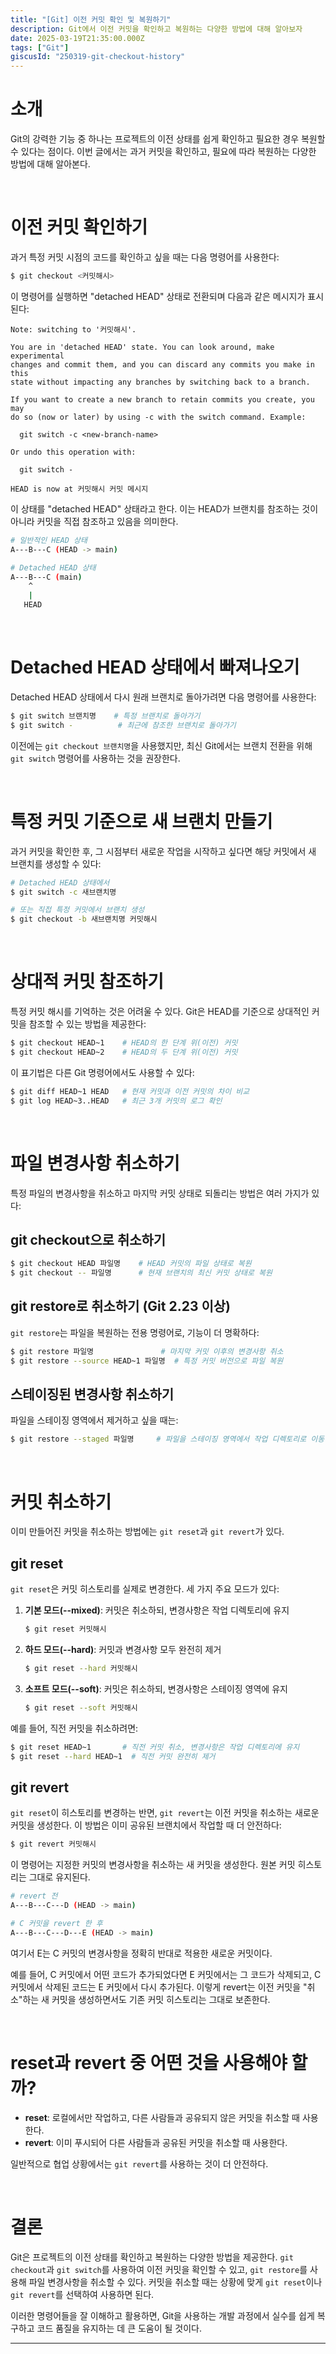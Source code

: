 ```yaml
---
title: "[Git] 이전 커밋 확인 및 복원하기"
description: Git에서 이전 커밋을 확인하고 복원하는 다양한 방법에 대해 알아보자
date: 2025-03-19T21:35:00.000Z
tags: ["Git"]
giscusId: "250319-git-checkout-history"
---
```


# 소개

Git의 강력한 기능 중 하나는 프로젝트의 이전 상태를 쉽게 확인하고 필요한 경우 복원할 수 있다는 점이다. 이번 글에서는 과거 커밋을 확인하고, 필요에 따라 복원하는 다양한 방법에 대해 알아본다.

<br />

# 이전 커밋 확인하기

과거 특정 커밋 시점의 코드를 확인하고 싶을 때는 다음 명령어를 사용한다:

```bash
$ git checkout <커밋해시>
```

이 명령어를 실행하면 "detached HEAD" 상태로 전환되며 다음과 같은 메시지가 표시된다:

```text
Note: switching to '커밋해시'.

You are in 'detached HEAD' state. You can look around, make experimental
changes and commit them, and you can discard any commits you make in this
state without impacting any branches by switching back to a branch.

If you want to create a new branch to retain commits you create, you may
do so (now or later) by using -c with the switch command. Example:

  git switch -c <new-branch-name>

Or undo this operation with:

  git switch -

HEAD is now at 커밋해시 커밋 메시지
```

이 상태를 "detached HEAD" 상태라고 한다. 이는 HEAD가 브랜치를 참조하는 것이 아니라 커밋을 직접 참조하고 있음을 의미한다.

```bash
# 일반적인 HEAD 상태
A---B---C (HEAD -> main)

# Detached HEAD 상태
A---B---C (main)
    ^
    |
   HEAD
```

<br />

# Detached HEAD 상태에서 빠져나오기

Detached HEAD 상태에서 다시 원래 브랜치로 돌아가려면 다음 명령어를 사용한다:

```bash
$ git switch 브랜치명    # 특정 브랜치로 돌아가기
$ git switch -          # 최근에 참조한 브랜치로 돌아가기
```

이전에는 `git checkout 브랜치명`을 사용했지만, 최신 Git에서는 브랜치 전환을 위해 `git switch` 명령어를 사용하는 것을 권장한다.

<br />

# 특정 커밋 기준으로 새 브랜치 만들기

과거 커밋을 확인한 후, 그 시점부터 새로운 작업을 시작하고 싶다면 해당 커밋에서 새 브랜치를 생성할 수 있다:

```bash
# Detached HEAD 상태에서
$ git switch -c 새브랜치명

# 또는 직접 특정 커밋에서 브랜치 생성
$ git checkout -b 새브랜치명 커밋해시
```

<br />

# 상대적 커밋 참조하기

특정 커밋 해시를 기억하는 것은 어려울 수 있다. Git은 HEAD를 기준으로 상대적인 커밋을 참조할 수 있는 방법을 제공한다:

```bash
$ git checkout HEAD~1    # HEAD의 한 단계 위(이전) 커밋
$ git checkout HEAD~2    # HEAD의 두 단계 위(이전) 커밋
```

이 표기법은 다른 Git 명령어에서도 사용할 수 있다:

```bash
$ git diff HEAD~1 HEAD   # 현재 커밋과 이전 커밋의 차이 비교
$ git log HEAD~3..HEAD   # 최근 3개 커밋의 로그 확인
```

<br />

# 파일 변경사항 취소하기

특정 파일의 변경사항을 취소하고 마지막 커밋 상태로 되돌리는 방법은 여러 가지가 있다:

## git checkout으로 취소하기

```bash
$ git checkout HEAD 파일명    # HEAD 커밋의 파일 상태로 복원
$ git checkout -- 파일명      # 현재 브랜치의 최신 커밋 상태로 복원
```

## git restore로 취소하기 (Git 2.23 이상)

`git restore`는 파일을 복원하는 전용 명령어로, 기능이 더 명확하다:

```bash
$ git restore 파일명               # 마지막 커밋 이후의 변경사항 취소
$ git restore --source HEAD~1 파일명  # 특정 커밋 버전으로 파일 복원
```

## 스테이징된 변경사항 취소하기

파일을 스테이징 영역에서 제거하고 싶을 때는:

```bash
$ git restore --staged 파일명     # 파일을 스테이징 영역에서 작업 디렉토리로 이동
```

<br />

# 커밋 취소하기

이미 만들어진 커밋을 취소하는 방법에는 `git reset`과 `git revert`가 있다.

## git reset

`git reset`은 커밋 히스토리를 실제로 변경한다. 세 가지 주요 모드가 있다:

1. **기본 모드(--mixed)**: 커밋은 취소하되, 변경사항은 작업 디렉토리에 유지

   ```bash
   $ git reset 커밋해시
   ```

2. **하드 모드(--hard)**: 커밋과 변경사항 모두 완전히 제거

   ```bash
   $ git reset --hard 커밋해시
   ```

3. **소프트 모드(--soft)**: 커밋은 취소하되, 변경사항은 스테이징 영역에 유지
   ```bash
   $ git reset --soft 커밋해시
   ```

예를 들어, 직전 커밋을 취소하려면:

```bash
$ git reset HEAD~1       # 직전 커밋 취소, 변경사항은 작업 디렉토리에 유지
$ git reset --hard HEAD~1  # 직전 커밋 완전히 제거
```

## git revert

`git reset`이 히스토리를 변경하는 반면, `git revert`는 이전 커밋을 취소하는 새로운 커밋을 생성한다. 이 방법은 이미 공유된 브랜치에서 작업할 때 더 안전하다:

```bash
$ git revert 커밋해시
```

이 명령어는 지정한 커밋의 변경사항을 취소하는 새 커밋을 생성한다. 원본 커밋 히스토리는 그대로 유지된다.

```bash
# revert 전
A---B---C---D (HEAD -> main)

# C 커밋을 revert 한 후
A---B---C---D---E (HEAD -> main)
```

여기서 E는 C 커밋의 변경사항을 정확히 반대로 적용한 새로운 커밋이다.

예를 들어, C 커밋에서 어떤 코드가 추가되었다면 E 커밋에서는 그 코드가 삭제되고, C 커밋에서 삭제된 코드는 E 커밋에서 다시 추가된다. 이렇게 revert는 이전 커밋을 "취소"하는 새 커밋을 생성하면서도 기존 커밋 히스토리는 그대로 보존한다.

<br />

# reset과 revert 중 어떤 것을 사용해야 할까?

- **reset**: 로컬에서만 작업하고, 다른 사람들과 공유되지 않은 커밋을 취소할 때 사용한다.
- **revert**: 이미 푸시되어 다른 사람들과 공유된 커밋을 취소할 때 사용한다.

일반적으로 협업 상황에서는 `git revert`를 사용하는 것이 더 안전하다.

<br />

# 결론

Git은 프로젝트의 이전 상태를 확인하고 복원하는 다양한 방법을 제공한다. `git checkout`과 `git switch`를 사용하여 이전 커밋을 확인할 수 있고, `git restore`를 사용해 파일 변경사항을 취소할 수 있다. 커밋을 취소할 때는 상황에 맞게 `git reset`이나 `git revert`를 선택하여 사용하면 된다.

이러한 명령어들을 잘 이해하고 활용하면, Git을 사용하는 개발 과정에서 실수를 쉽게 복구하고 코드 품질을 유지하는 데 큰 도움이 될 것이다.

---
